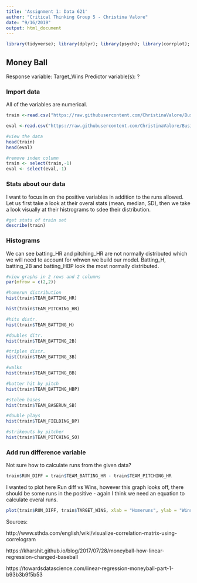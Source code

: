 ```yaml
---
title: 'Assignment 1: Data 621'
author: "Critical Thinking Group 5 - Christina Valore"
date: "9/16/2019"
output: html_document
---
```


```r
library(tidyverse); library(dplyr); library(psych); library(corrplot); library (ggplot2)
```

## Money Ball

Response variable: Target_Wins
Predictor variable(s): ?

### Import data

All of the variables are numerical. 
```r

train <-read.csv("https://raw.githubusercontent.com/ChristinaValore/Business-Analytics-and-Data-Mining-621/master/moneyball-training-data.csv") 

eval <-read.csv("https://raw.githubusercontent.com/ChristinaValore/Business-Analytics-and-Data-Mining-621/master/moneyball-evaluation-data.csv") 

#view the data
head(train)
head(eval)

#remove index column
train <- select(train,-1)
eval <- select(eval,-1)

```

### Stats about our data

I want to focus in on the positive variables in addition to the runs allowed. Let us first take a look at their overal stats (mean, median, SD), then we take a look visually at their histrograms to sdee their distribution.

```r
#get stats of train set
describe(train)
```

### Histograms

We can see batting_HR and pitching_HR are not normally distributed which we will need to account for whwen we build our model. Batting_H, batting_2B and batting_HBP look the most normally distributed. 

```r
#view graphs in 2 rows and 2 columns
par(mfrow = c(2,2))

#homerun distribution
hist(train$TEAM_BATTING_HR) 

hist(train$TEAM_PITCHING_HR) 

#hits distr.
hist(train$TEAM_BATTING_H) 

#doubles ditr.
hist(train$TEAM_BATTING_2B) 

#triples distr.
hist(train$TEAM_BATTING_3B)

#walks
hist(train$TEAM_BATTING_BB)

#batter hit by pitch
hist(train$TEAM_BATTING_HBP)

#stolen bases
hist(train$TEAM_BASERUN_SB)

#double plays
hist(train$TEAM_FIELDING_DP)

#strikeouts by pitcher
hist(train$TEAM_PITCHING_SO)

```

### Add run difference variable

Not sure how to calculate runs from the given data?
```r
train$RUN_DIFF = train$TEAM_BATTING_HR - train$TEAM_PITCHING_HR
```

I wanted to plot here Run diff vs Wins, however this graph looks off, there should be some runs in the positive - again I think we need an equation to calculate overal runs. 
```r
plot(train$RUN_DIFF, train$TARGET_WINS, xlab = "Homeruns", ylab = "Wins", title("Wins vs. homeruns"))

```


Sources: 

http://www.sthda.com/english/wiki/visualize-correlation-matrix-using-correlogram

https://kharshit.github.io/blog/2017/07/28/moneyball-how-linear-regression-changed-baseball

https://towardsdatascience.com/linear-regression-moneyball-part-1-b93b3b9f5b53

